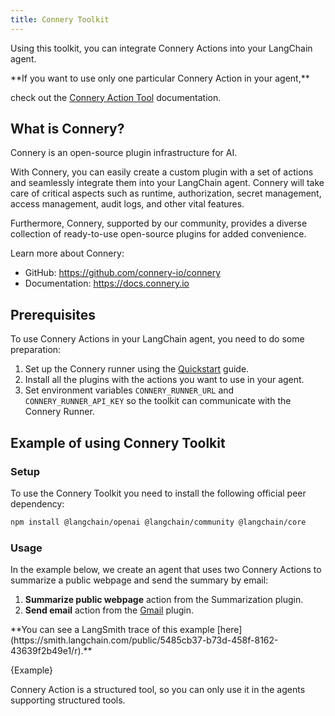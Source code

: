 ```yaml
---
title: Connery Toolkit
---
```



Using this toolkit, you can integrate Connery Actions into your LangChain agent.

<Note>
**If you want to use only one particular Connery Action in your agent,**

check out the [Connery Action Tool](/oss/integrations/tools/connery) documentation.
</Note>

## What is Connery?

Connery is an open-source plugin infrastructure for AI.

With Connery, you can easily create a custom plugin with a set of actions and seamlessly integrate them into your LangChain agent.
Connery will take care of critical aspects such as runtime, authorization, secret management, access management, audit logs, and other vital features.

Furthermore, Connery, supported by our community, provides a diverse collection of ready-to-use open-source plugins for added convenience.

Learn more about Connery:

- GitHub: https://github.com/connery-io/connery
- Documentation: https://docs.connery.io

## Prerequisites

To use Connery Actions in your LangChain agent, you need to do some preparation:

1. Set up the Connery runner using the [Quickstart](https://docs.connery.io/docs/runner/quick-start/) guide.
2. Install all the plugins with the actions you want to use in your agent.
3. Set environment variables `CONNERY_RUNNER_URL` and `CONNERY_RUNNER_API_KEY` so the toolkit can communicate with the Connery Runner.

## Example of using Connery Toolkit

### Setup

To use the Connery Toolkit you need to install the following official peer dependency:

```bash npm
npm install @langchain/openai @langchain/community @langchain/core
```

<IntegrationInstallTooltip></IntegrationInstallTooltip>

### Usage

In the example below, we create an agent that uses two Connery Actions to summarize a public webpage and send the summary by email:

1. **Summarize public webpage** action from the Summarization plugin.
2. **Send email** action from the [Gmail](https://github.com/connery-io/gmail) plugin.

<Info>
**You can see a LangSmith trace of this example [here](https://smith.langchain.com/public/5485cb37-b73d-458f-8162-43639f2b49e1/r).**
</Info>

<CodeBlock language="typescript">{Example}</CodeBlock>

<Info>
Connery Action is a structured tool, so you can only use it in the agents supporting structured tools.
</Info>
